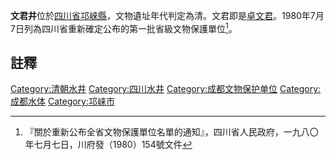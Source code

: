 {{msg:四川省文物保護單位
|名稱 = 文君井
|編號 = 118
|圖片 = 
|級別 = S1
|分類 = 
|時代 = [[清代|清代]]
|地点 = [[四川省|四川省]][[邛崍縣|邛崍縣]]
|坐標 =
|登錄 = 1980年7月7日
}}
'''文君井'''位於[[四川省|四川省]][[邛崍縣|邛崍縣]]，文物遺址年代判定為清。文君即是[[卓文君|卓文君]]。1980年7月7日列為四川省重新確定公布的第一批省級文物保護單位<ref>『關於重新公布全省文物保護單位名單的通知』，四川省人民政府，一九八〇年七月七日，川府發（1980）154號文件</ref>。
==註釋==
{{reflist}}
{{文物保護單位小作品}}
{{成都市境內的四川省文物保護單位}}
[[Category:清朝水井|Category:清朝水井]]
[[Category:四川水井|Category:四川水井]]
[[Category:成都文物保护单位|Category:成都文物保护单位]]
[[Category:成都水体|Category:成都水体]]
[[Category:邛崃市|Category:邛崃市]]